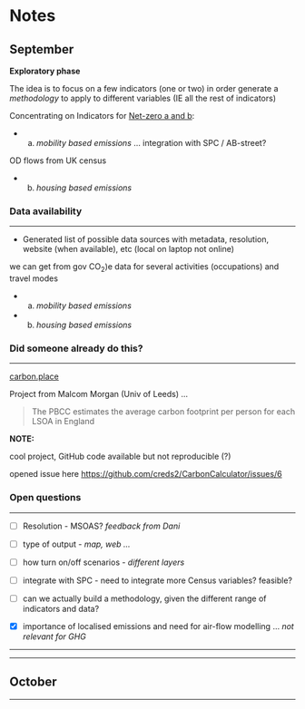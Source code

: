 # Notes

## September

**Exploratory phase**

The idea is to focus on a few indicators (one or two) in order generate a *methodology* to apply to different variables (IE all the rest of indicators)

Concentrating on Indicators for [Net-zero a and b](intro.qmd#net-zero):

- a. *mobility based emissions* ... integration with SPC $/$ AB-street?

OD flows from UK census


- b. *housing based emissions*



### Data availability

---

- Generated list of possible data sources with metadata, resolution, website (when available), etc (local on laptop not online)

we can get from gov CO<sub>2</sub>)e data for several activities (occupations) and travel modes

- a. *mobility based emissions*


- b. *housing based emissions*




### Did someone already do this?

---

[carbon.place](carbon.place)

Project from Malcom Morgan (Univ of Leeds) ...

> The PBCC estimates the average carbon footprint per person for each LSOA in England


**NOTE:**

cool project, GitHub code available but not reproducible (?)

opened issue here [https://github.com/creds2/CarbonCalculator/issues/6](https://github.com/creds2/CarbonCalculator/issues/6)


### Open questions

---

- [ ] Resolution - MSOAS? *feedback from Dani*

- [ ] type of output - *map, web ...*

- [ ] how turn on/off scenarios - *different layers*

- [ ] integrate with SPC -  need to integrate more Census variables? feasible?

- [ ] can we actually build a methodology, given the different range of indicators and data?

- [X] importance of localised emissions and need for air-flow modelling ... *not relevant for GHG*


---

---


## October

---



